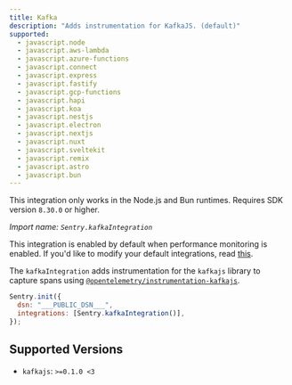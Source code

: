 ```yaml
---
title: Kafka
description: "Adds instrumentation for KafkaJS. (default)"
supported:
  - javascript.node
  - javascript.aws-lambda
  - javascript.azure-functions
  - javascript.connect
  - javascript.express
  - javascript.fastify
  - javascript.gcp-functions
  - javascript.hapi
  - javascript.koa
  - javascript.nestjs
  - javascript.electron
  - javascript.nextjs
  - javascript.nuxt
  - javascript.sveltekit
  - javascript.remix
  - javascript.astro
  - javascript.bun
---
```


<Alert level="info">

This integration only works in the Node.js and Bun runtimes. Requires SDK version `8.30.0` or higher.

</Alert>

_Import name: `Sentry.kafkaIntegration`_

This integration is enabled by default when performance monitoring is enabled. If you'd like to modify your default integrations, read [this](./../#modifying-default-integrations).

The `kafkaIntegration` adds instrumentation for the `kafkajs` library to capture spans using [`@opentelemetry/instrumentation-kafkajs`](https://www.npmjs.com/package/@opentelemetry/instrumentation-kafkajs).

```JavaScript
Sentry.init({
  dsn: "___PUBLIC_DSN___",
  integrations: [Sentry.kafkaIntegration()],
});
```

## Supported Versions

- `kafkajs`: `>=0.1.0 <3`
